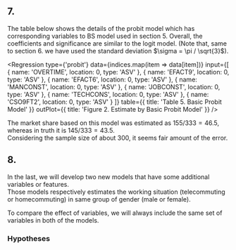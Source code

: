 
## 7.

The table below shows the details of the probit model which has corresponding variables to BS model used in section 5.
Overall, the coefficients and significance are similar to the logit model. (Note that, same to section 6. we have used the standard deviation $\sigma = \pi / \sqrt{3}$).

<Regression
  type={'probit'}
  data={indices.map(item => data[item])}
  input={[
    { name: 'OVERTIME', location: 0, type: 'ASV' },
    { name: 'EFACT9', location: 0, type: 'ASV' },
    { name: 'EFACT6', location: 0, type: 'ASV' },
    { name: 'MANCONST', location: 0, type: 'ASV' },
    { name: 'JOBCONST', location: 0, type: 'ASV' },
    { name: 'TECHCONS', location: 0, type: 'ASV' },
    { name: 'CSO9FT2', location: 0, type: 'ASV' }
  ]}
  table={{ title: 'Table 5. Basic Probit Model' }}
  outPlot={{ title: 'Figure 2. Estimate by Basic Probit Model' }}
/>

The market share based on this model was estimated as $155/333 = 46.5%$, whereas in truth it is $145/333 = 43.5%$.  
Considering the sample size of about 300, it seems fair amount of the error.

## 8.

In the last, we will develop two new models that have some additional variables or features.  
Those models respectively estimates the working situation (telecommuting or homecommuting) in same group of gender (male or female).

To compare the effect of variables, we will always include the same set of variables in both of the models.

### Hypotheses
